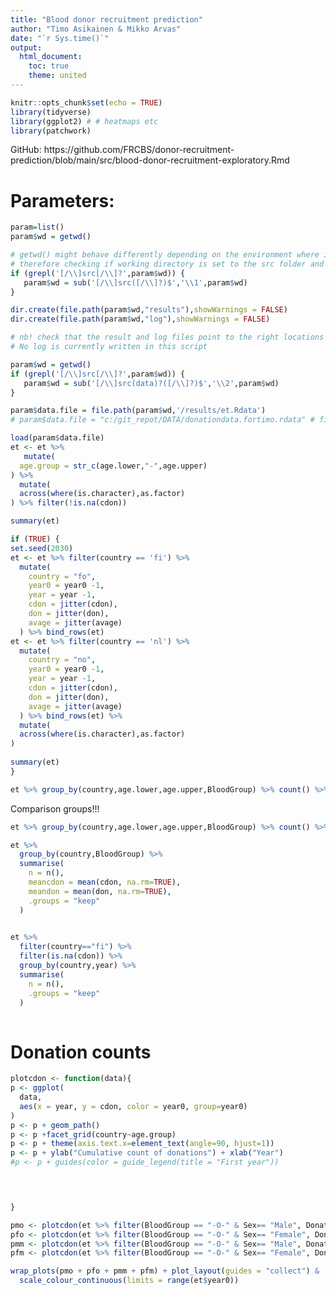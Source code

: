 ```yaml
---
title: "Blood donor recruitment prediction"
author: "Timo Asikainen & Mikko Arvas"
date: "`r Sys.time()`"
output:
  html_document:
    toc: true
    theme: united
---
```


```r
knitr::opts_chunk$set(echo = TRUE)
library(tidyverse)
library(ggplot2) # # heatmaps etc
library(patchwork)
```

GitHub: https://github.com/FRCBS/donor-recruitment-prediction/blob/main/src/blood-donor-recruitment-exploratory.Rmd

# Parameters: 

```r
param=list()
param$wd = getwd()

# getwd() might behave differently depending on the environment where it is run (console vs. Rmd),
# therefore checking if working directory is set to the src folder and moving up if yes.
if (grepl('[/\\]src[/\\]?',param$wd)) {
   param$wd = sub('[/\\]src([/\\]?)$','\\1',param$wd)
}

dir.create(file.path(param$wd,"results"),showWarnings = FALSE)
dir.create(file.path(param$wd,"log"),showWarnings = FALSE)

# nb! check that the result and log files point to the right locations
# No log is currently written in this script
```


```r

param$wd = getwd()
if (grepl('[/\\]src[/\\]?',param$wd)) {
   param$wd = sub('[/\\]src(data)?([/\\]?)$','\\2',param$wd)
}

param$data.file = file.path(param$wd,'/results/et.Rdata')
# param$data.file = "c:/git_repot/DATA/donationdata.fortimo.rdata" # fi

```


```r

load(param$data.file)
et <- et %>%
   mutate(
  age.group = str_c(age.lower,"-",age.upper)
) %>% 
  mutate(
  across(where(is.character),as.factor)
) %>% filter(!is.na(cdon))

summary(et)

```

```r

if (TRUE) {
set.seed(2030)
et <- et %>% filter(country == 'fi') %>% 
  mutate(
    country = "fo",
    year0 = year0 -1,
    year = year -1,
    cdon = jitter(cdon),
    don = jitter(don),
    avage = jitter(avage)
  ) %>% bind_rows(et)
et <- et %>% filter(country == 'nl') %>% 
  mutate(
    country = "no",
    year0 = year0 -1,
    year = year -1,
    cdon = jitter(cdon),
    don = jitter(don),
    avage = jitter(avage)
  ) %>% bind_rows(et) %>%  
  mutate(
  across(where(is.character),as.factor)
)
  
summary(et)
}

```

```r
et %>% group_by(country,age.lower,age.upper,BloodGroup) %>% count() %>% filter(age.upper == 100 & age.lower == 0)
```
Comparison groups!!!


```r
et %>% group_by(country,age.lower,age.upper,BloodGroup) %>% count() %>% filter(!(age.upper == 100 & age.lower == 0))
```



```r

et %>% 
  group_by(country,BloodGroup) %>% 
  summarise(
    n = n(),
    meancdon = mean(cdon, na.rm=TRUE),
    meandon = mean(don, na.rm=TRUE),
    .groups = "keep"
  )
  

```


```r

et %>% 
  filter(country=="fi") %>% 
  filter(is.na(cdon)) %>% 
  group_by(country,year) %>% 
  summarise(
    n = n(),
    .groups = "keep"
  )
  

```



# Donation counts


```r

plotcdon <- function(data){
p <- ggplot(
  data,
  aes(x = year, y = cdon, color = year0, group=year0)
) 
p <- p + geom_path()
p <- p +facet_grid(country~age.group)
p <- p + theme(axis.text.x=element_text(angle=90, hjust=1))
p <- p + ylab("Cumulative count of donations") + xlab("Year")
#p <- p + guides(color = guide_legend(title = "First year")) 



    
}

```


```r

pmo <- plotcdon(et %>% filter(BloodGroup == "-O-" & Sex== "Male", DonationPlaceType == 'Office')) + ggtitle("Male Office")
pfo <- plotcdon(et %>% filter(BloodGroup == "-O-" & Sex== "Female", DonationPlaceType == 'Office')) + ggtitle("Female Office")
pmm <- plotcdon(et %>% filter(BloodGroup == "-O-" & Sex== "Male", DonationPlaceType == 'Mobile')) + ggtitle("Male Mobile")
pfm <- plotcdon(et %>% filter(BloodGroup == "-O-" & Sex== "Female", DonationPlaceType == 'Mobile')) + ggtitle("Female Mobile")

wrap_plots(pmo + pfo + pmm + pfm) + plot_layout(guides = "collect") & 
  scale_colour_continuous(limits = range(et$year0))

```

